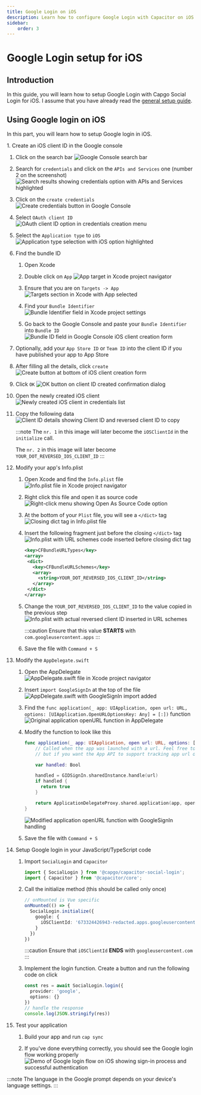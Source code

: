 ```yaml
---
title: Google Login on iOS
description: Learn how to configure Google Login with Capacitor on iOS.
sidebar:
    order: 3
---
```


# Google Login setup for iOS

## Introduction

In this guide, you will learn how to setup Google Login with Capgo Social Login for iOS.
I assume that you have already read the [general setup guide](/docs/plugins/social-login/google/general).

## Using Google login on iOS

In this part, you will learn how to setup Google login in iOS.

<Steps>
1. Create an iOS client ID in the Google console
   
   1. Click on the search bar
      <img src="/social-login-assets/google_cons_search.png" alt="Google Console search bar" />
   
   2. Search for `credentials` and click on the `APIs and Services` one (number 2 on the screenshot)
      <img src="/social-login-assets/google_cons_cred_search.png" alt="Search results showing credentials option with APIs and Services highlighted" />
   
   3. Click on the `create credentials`
      <img src="/social-login-assets/google_cons_create_cred.png" alt="Create credentials button in Google Console" />
   
   4. Select `OAuth client ID`
      <img src="/social-login-assets/google_cons_cred_oauth.png" alt="OAuth client ID option in credentials creation menu" />
   
   5. Select the `Application type` to `iOS`
      <img src="/social-login-assets/goolge_cons_cred_type_app_tye.png" alt="Application type selection with iOS option highlighted" />
   
   6. Find the bundle ID
     
      1. Open Xcode
     
      2. Double click on `App`
         <img src="/social-login-assets/xcode_app_click.png" alt="App target in Xcode project navigator" />
     
      3. Ensure that you are on `Targets -> App`
         <img src="/social-login-assets/xcode_targets_app.png" alt="Targets section in Xcode with App selected" />
     
      4. Find your `Bundle Identifier` 
         <img src="/social-login-assets/xcode_bundle_id.png" alt="Bundle Identifier field in Xcode project settings" />
     
      5. Go back to the Google Console and paste your `Bundle Identifier` into `Bundle ID`
         <img src="/social-login-assets/google_cons_ios_bd_id.png" alt="Bundle ID field in Google Console iOS client creation form" />
   
   7. Optionally, add your `App Store ID` or `Team ID` into the client ID if you have published your app to App Store
   
   8. After filling all the details, click `create`
      <img src="/social-login-assets/google_cons_ios_cred_creat.png" alt="Create button at bottom of iOS client creation form" />
   
   9. Click `OK`
      <img src="/social-login-assets/google_cons_ios_click_ok.png" alt="OK button on client ID created confirmation dialog" />
   
   10. Open the newly created iOS client
       <img src="/social-login-assets/google_cons_open_new_ios.png" alt="Newly created iOS client in credentials list" />
   
   11. Copy the following data
       <img src="/social-login-assets/google_cons_ios_what_to_copy.png" alt="Client ID details showing Client ID and reversed client ID to copy" />
     
       :::note
       The `nr. 1` in this image will later become the `iOSClientId` in the `initialize` call.
       
       The `nr. 2` in this image will later become `YOUR_DOT_REVERSED_IOS_CLIENT_ID`
       :::

2. Modify your app's Info.plist
   
   1. Open Xcode and find the `Info.plist` file
      <img src="/social-login-assets/xcode_info_file.png" alt="Info.plist file in Xcode project navigator" />
   
   2. Right click this file and open it as source code
      <img src="/social-login-assets/xcode_open_as_src_code.png" alt="Right-click menu showing Open As Source Code option" />
   
   3. At the bottom of your `Plist` file, you will see a `</dict>` tag
      <img src="/social-login-assets/xcode_dict_tag.png" alt="Closing dict tag in Info.plist file" />
   
   4. Insert the following fragment just before the closing `</dict>` tag
      <img src="/social-login-assets/xcode_plist_inserted.png" alt="Info.plist with URL schemes code inserted before closing dict tag" />
     
      ```xml
      <key>CFBundleURLTypes</key>
      <array>
       <dict>
         <key>CFBundleURLSchemes</key>
         <array>
           <string>YOUR_DOT_REVERSED_IOS_CLIENT_ID</string>
         </array>
       </dict>
      </array>
      ```
   
   5. Change the `YOUR_DOT_REVERSED_IOS_CLIENT_ID` to the value copied in the previous step
      <img src="/social-login-assets/xcode_plist_final.png" alt="Info.plist with actual reversed client ID inserted in URL schemes" />
     
      :::caution
      Ensure that this value **STARTS** with `com.googleusercontent.apps`
      :::
   
   6. Save the file with `Command + S`

3. Modify the `AppDelegate.swift`
   
   1. Open the AppDelegate
      <img src="/social-login-assets/xcode_app_deleg.png" alt="AppDelegate.swift file in Xcode project navigator" />
   
   2. Insert `import GoogleSignIn` at the top of the file
      <img src="/social-login-assets/xcode_app_deleg_google_sign_in.png" alt="AppDelegate.swift with GoogleSignIn import added" />
   
   3. Find the `func application(_ app: UIApplication, open url: URL, options: [UIApplication.OpenURLOptionsKey: Any] = [:])` function
      <img src="/social-login-assets/xcode_app_deleg_app_fn.png" alt="Original application openURL function in AppDelegate" />
   
   4. Modify the function to look like this
     
      ```swift
      func application(_ app: UIApplication, open url: URL, options: [UIApplication.OpenURLOptionsKey: Any] = [:]) -> Bool {
          // Called when the app was launched with a url. Feel free to add additional processing here,
          // but if you want the App API to support tracking app url opens, make sure to keep this call
      
          var handled: Bool
      
          handled = GIDSignIn.sharedInstance.handle(url)
          if handled {
            return true
          }
      
          return ApplicationDelegateProxy.shared.application(app, open: url, options: options)
      }
      ```
      
      <img src="/social-login-assets/xcode_app_deleg_app_fn_mod.png" alt="Modified application openURL function with GoogleSignIn handling" />
   
   5. Save the file with `Command + S`

4. Setup Google login in your JavaScript/TypeScript code
   
   1. Import `SocialLogin` and `Capacitor`
     
      ```typescript
      import { SocialLogin } from '@capgo/capacitor-social-login';
      import { Capacitor } from '@capacitor/core';
      ```
   
   2. Call the initialize method (this should be called only once)
     
      ```typescript
      // onMounted is Vue specific
      onMounted(() => {
        SocialLogin.initialize({
          google: {
            iOSClientId: '673324426943-redacted.apps.googleusercontent.com',
          }
        })
      })
      ```
     
      :::caution
      Ensure that `iOSClientId` **ENDS** with `googleusercontent.com`
      :::
   
   3. Implement the login function. Create a button and run the following code on click
     
      ```typescript
      const res = await SocialLogin.login({
        provider: 'google',
        options: {}
      })
      // handle the response
      console.log(JSON.stringify(res))
      ```

5. Test your application
   
   1. Build your app and run `cap sync`
   
   2. If you've done everything correctly, you should see the Google login flow working properly
      <img src="/social-login-assets/google_final_ios_v2.gif" alt="Demo of Google login flow on iOS showing sign-in process and successful authentication" />
</Steps>

:::note
The language in the Google prompt depends on your device's language settings.
:::


